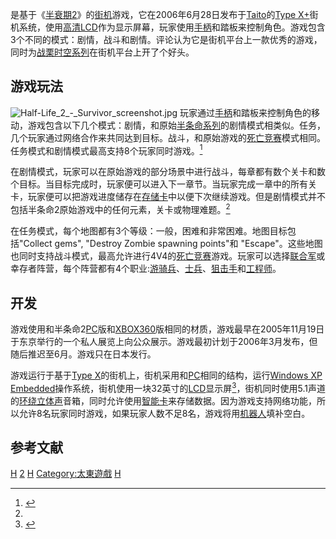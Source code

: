 {{noteTA
|T|zh-cn:半衰期2：幸存者;zh-tw:戰慄時空2：幸存者;zh-hk:戰慄時空2：幸存者;zh-sg:半衰期2：幸存者;
|G1=HalfLife
}}
{{Infobox VG
|title = 戰慄時空2：倖存者
| image = File:Hl2survivor.jpg
|developer = [[Valve|Valve]]<br />[[Taito|Taito Corporation]]
|publisher = Taito Corporation
|engine = [[Source引擎|Source]]
|release ={{vgrelease|JP|2006年6月28日}}
|genre = [[第一人称射击游戏|第一人称射击游戏]]
|modes = [[单人游戏|单人游戏]], [[多人游戏|多人游戏]]
|cabinet = [[直立框体|直立]]
|display = [[位图|位图]], horizontal orientation
|arcade system = [[Taito_Type_X|Taito Type X+]]
|platforms = [[街机|街机]]
}}
{{Vgname|en=Half-Life 2: Survivor|cn=半衰期2：幸存者|tw=戰慄時空2：幸存者|aka-cn=半条命2：幸存者}}是基于《[[半衰期2|半衰期2]]》的[[街机|街机]]游戏，它在2006年6月28日发布于[[Taito|Taito]]的[[Taito_Type_X|Type X+]]街机系统，使用[[高清|高清]][[LCD|LCD]]作为显示屏幕，玩家使用[[手柄|手柄]]和踏板来控制角色。游戏包含3个不同的模式：剧情，战斗和剧情。评论认为它是街机平台上一款优秀的游戏，同时为[[战栗时空系列|战栗时空系列]]在街机平台上开了个好头。

==游戏玩法==
[[Image:Half-Life_2_-_Survivor_screenshot.jpg|left]]
玩家通过[[手柄|手柄]]和踏板来控制角色的移动，游戏包含以下几个模式：剧情，和原始[[半条命系列|半条命系列]]的剧情模式相类似。任务，几个玩家通过网络合作来共同达到目标。战斗，和原始游戏的[[死亡竞赛|死亡竞赛]]模式相同。任务模式和剧情模式最高支持8个玩家同时游戏。<ref name=gamespot>{{cite web|accessdate=2008-10-17|url=http://www.gamespot.com/arcade/action/halflife2survivor/news.html?sid=6140527&om_act=convert&om_clk=newsfeatures&tag=newsfeatures;title;2|title=Half-Life 2 to hit Japanese arcades|publisher=GameSpot|date=2005-11-29|archive-date=2008-12-11|archive-url=https://web.archive.org/web/20081211135805/http://www.gamespot.com/arcade/action/halflife2survivor/news.html?sid=6140527&om_act=convert&om_clk=newsfeatures&tag=newsfeatures;title;2|dead-url=no}}</ref>

在剧情模式，玩家可以在原始游戏的部分场景中进行战斗，每章都有数个关卡和数个目标。当目标完成时，玩家便可以进入下一章节。当玩家完成一章中的所有关卡，玩家便可以把游戏进度储存在[[存储卡|存储卡]]中以便下次继续游戏。但是剧情模式并不包括半条命2原始游戏中的任何元素，关卡或物理难题。<ref name=gamespot />

在任务模式，每个地图都有3个等级：一般，困难和非常困难。地图目标包括"Collect gems", "Destroy Zombie spawning points"和 "Escape"。这些地图也同时支持战斗模式，最高允许进行4V4的[[死亡竞赛|死亡竞赛]]游戏。玩家可以选择[[联合军|联合军]]或幸存者阵营，每个阵营都有4个职业:[[游骑兵|游骑兵]]、[[士兵|士兵]]、[[狙击手|狙击手]]和[[工程师|工程师]]。
==开发==
游戏使用和半条命2[[个人电脑|PC]]版和[[XBOX360|XBOX360]]版相同的材质，游戏最早在2005年11月19日于东京举行的一个私人展览上向公众展示。游戏最初计划于2006年3月发布，但随后推迟至6月。游戏只在日本发行。

游戏运行于基于[[Taito_Type_X|Type X]]的街机上，街机采用和[[个人电脑|PC]]相同的结构，运行[[Windows_XP_Embedded|Windows XP Embedded]]操作系统，街机使用一块32英寸的[[LCD|LCD]]显示屏<ref>{{cite web|accessdate=2008-10-17 |url=http://kotaku.com/gaming/taito/halflife-2-survivor-the-cabinet-166046.php |title=Half-Life 2: Survivor: The Cabinet |publisher=[[Kotaku|Kotaku]] |date=2006-04-09 |author=McWhertor, Michael |archiveurl=https://archive.is/20120712034851/http://kotaku.com/166046/halflife-2-survivor-the-cabinet?tag=gamingtaito |archivedate=2012-07-12 |deadurl=yes }}</ref>，街机同时使用5.1声道的[[环绕立体声|环绕立体声]]音箱，同时允许使用[[智能卡|智能卡]]来存储数据。因为游戏支持网络功能，所以允许8名玩家同时游戏，如果玩家人数不足8名，游戏将用[[机器人|机器人]]填补空白。
== 参考文献 ==
{{reflist}}

{{半条命}}

{{DEFAULTSORT:Half Life 2, Survivor}}
[[Category:2006年电子游戏|H]]
[[Category:戰慄時空系列|2]]
[[Category:第一人称射击游戏|H]]
[[Category:太東遊戲|Category:太東遊戲]]
[[Category:街机游戏|H]]